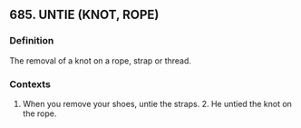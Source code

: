 ## 685. UNTIE (KNOT, ROPE)
### Definition
The removal of a knot on a rope, strap or thread.

### Contexts
1. When you remove your shoes, untie the straps. 2. He untied the knot on the rope.


